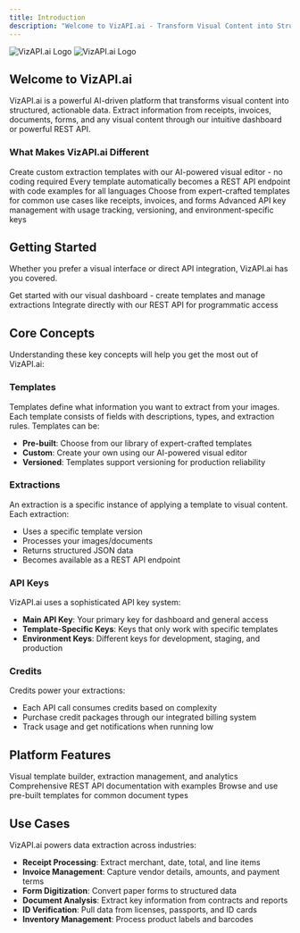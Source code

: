 ```yaml
---
title: Introduction
description: "Welcome to VizAPI.ai - Transform Visual Content into Structured Data"
---
```


<img
  className="block dark:hidden"
  src="/images/vizapi-light.svg"
  alt="VizAPI.ai Logo"
/>
<img
  className="hidden dark:block"
  src="/images/vizapi-light.svg"
  alt="VizAPI.ai Logo"
/>

## Welcome to VizAPI.ai

VizAPI.ai is a powerful AI-driven platform that transforms visual content into structured, actionable data. Extract information from receipts, invoices, documents, forms, and any visual content through our intuitive dashboard or powerful REST API.

### What Makes VizAPI.ai Different

<CardGroup cols={2}>
  <Card
    title="Visual Template Builder"
    icon="wand-magic-sparkles"
  >
    Create custom extraction templates with our AI-powered visual editor - no coding required
  </Card>
  <Card
    title="Instant API Endpoints"
    icon="bolt"
  >
    Every template automatically becomes a REST API endpoint with code examples for all languages
  </Card>
  <Card
    title="Template Library"
    icon="layer-group"
  >
    Choose from expert-crafted templates for common use cases like receipts, invoices, and forms
  </Card>
  <Card
    title="Smart API Management"
    icon="key"
  >
    Advanced API key management with usage tracking, versioning, and environment-specific keys
  </Card>
</CardGroup>

## Getting Started

Whether you prefer a visual interface or direct API integration, VizAPI.ai has you covered.

<CardGroup cols={2}>
  <Card
    title="Dashboard Quick Start"
    icon="gauge"
    href="/quickstart"
  >
    Get started with our visual dashboard - create templates and manage extractions
  </Card>
  <Card
    title="Direct API Integration"
    icon="code"
    href="/development"
  >
    Integrate directly with our REST API for programmatic access
  </Card>
</CardGroup>

## Core Concepts

Understanding these key concepts will help you get the most out of VizAPI.ai:

### Templates
Templates define what information you want to extract from your images. Each template consists of fields with descriptions, types, and extraction rules. Templates can be:
- **Pre-built**: Choose from our library of expert-crafted templates
- **Custom**: Create your own using our AI-powered visual editor
- **Versioned**: Templates support versioning for production reliability

### Extractions
An extraction is a specific instance of applying a template to visual content. Each extraction:
- Uses a specific template version
- Processes your images/documents
- Returns structured JSON data
- Becomes available as a REST API endpoint

### API Keys
VizAPI.ai uses a sophisticated API key system:
- **Main API Key**: Your primary key for dashboard and general access
- **Template-Specific Keys**: Keys that only work with specific templates
- **Environment Keys**: Different keys for development, staging, and production

### Credits
Credits power your extractions:
- Each API call consumes credits based on complexity
- Purchase credit packages through our integrated billing system
- Track usage and get notifications when running low

## Platform Features

<CardGroup cols={3}>
  <Card
    title="Smart Dashboard"
    icon="desktop"
    href="https://app.vizapi.ai"
  >
    Visual template builder, extraction management, and analytics
  </Card>
  <Card
    title="API Documentation"
    icon="book-open-cover"
    href="/api-reference/introduction"
  >
    Comprehensive REST API documentation with examples
  </Card>
  <Card
    title="Template Library"
    icon="folder"
  >
    Browse and use pre-built templates for common document types
  </Card>
</CardGroup>

## Use Cases

VizAPI.ai powers data extraction across industries:

- **Receipt Processing**: Extract merchant, date, total, and line items
- **Invoice Management**: Capture vendor details, amounts, and payment terms  
- **Form Digitization**: Convert paper forms to structured data
- **Document Analysis**: Extract key information from contracts and reports
- **ID Verification**: Pull data from licenses, passports, and ID cards
- **Inventory Management**: Process product labels and barcodes
